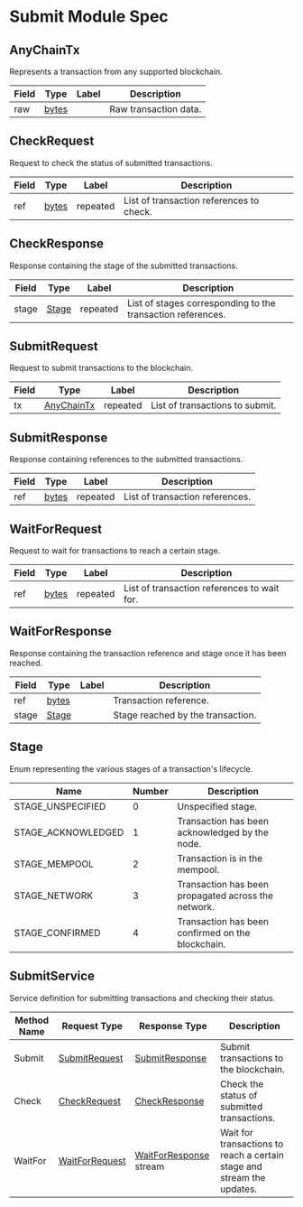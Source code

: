 # Submit Module Spec

<a name="utxorpc-submit-v1-AnyChainTx"></a>

## AnyChainTx

Represents a transaction from any supported blockchain.

| Field | Type            | Label | Description           |
| ----- | --------------- | ----- | --------------------- |
| raw   | [bytes](#bytes) |       | Raw transaction data. |

<a name="utxorpc-submit-v1-CheckRequest"></a>

## CheckRequest

Request to check the status of submitted transactions.

| Field | Type            | Label    | Description                              |
| ----- | --------------- | -------- | ---------------------------------------- |
| ref   | [bytes](#bytes) | repeated | List of transaction references to check. |

<a name="utxorpc-submit-v1-CheckResponse"></a>

## CheckResponse

Response containing the stage of the submitted transactions.

| Field | Type                              | Label    | Description                                                 |
| ----- | --------------------------------- | -------- | ----------------------------------------------------------- |
| stage | [Stage](#utxorpc-submit-v1-Stage) | repeated | List of stages corresponding to the transaction references. |

<a name="utxorpc-submit-v1-SubmitRequest"></a>

## SubmitRequest

Request to submit transactions to the blockchain.

| Field | Type                                        | Label    | Description                     |
| ----- | ------------------------------------------- | -------- | ------------------------------- |
| tx    | [AnyChainTx](#utxorpc-submit-v1-AnyChainTx) | repeated | List of transactions to submit. |

<a name="utxorpc-submit-v1-SubmitResponse"></a>

## SubmitResponse

Response containing references to the submitted transactions.

| Field | Type            | Label    | Description                     |
| ----- | --------------- | -------- | ------------------------------- |
| ref   | [bytes](#bytes) | repeated | List of transaction references. |

<a name="utxorpc-submit-v1-WaitForRequest"></a>

## WaitForRequest

Request to wait for transactions to reach a certain stage.

| Field | Type            | Label    | Description                                 |
| ----- | --------------- | -------- | ------------------------------------------- |
| ref   | [bytes](#bytes) | repeated | List of transaction references to wait for. |

<a name="utxorpc-submit-v1-WaitForResponse"></a>

## WaitForResponse

Response containing the transaction reference and stage once it has been reached.

| Field | Type                              | Label | Description                       |
| ----- | --------------------------------- | ----- | --------------------------------- |
| ref   | [bytes](#bytes)                   |       | Transaction reference.            |
| stage | [Stage](#utxorpc-submit-v1-Stage) |       | Stage reached by the transaction. |

<a name="utxorpc-submit-v1-Stage"></a>

## Stage

Enum representing the various stages of a transaction&#39;s lifecycle.

| Name               | Number | Description                                         |
| ------------------ | ------ | --------------------------------------------------- |
| STAGE_UNSPECIFIED  | 0      | Unspecified stage.                                  |
| STAGE_ACKNOWLEDGED | 1      | Transaction has been acknowledged by the node.      |
| STAGE_MEMPOOL      | 2      | Transaction is in the mempool.                      |
| STAGE_NETWORK      | 3      | Transaction has been propagated across the network. |
| STAGE_CONFIRMED    | 4      | Transaction has been confirmed on the blockchain.   |

<a name="utxorpc-submit-v1-SubmitService"></a>

## SubmitService

Service definition for submitting transactions and checking their status.

| Method Name | Request Type                                        | Response Type                                                | Description                                                            |
| ----------- | --------------------------------------------------- | ------------------------------------------------------------ | ---------------------------------------------------------------------- |
| Submit      | [SubmitRequest](#utxorpc-submit-v1-SubmitRequest)   | [SubmitResponse](#utxorpc-submit-v1-SubmitResponse)          | Submit transactions to the blockchain.                                 |
| Check       | [CheckRequest](#utxorpc-submit-v1-CheckRequest)     | [CheckResponse](#utxorpc-submit-v1-CheckResponse)            | Check the status of submitted transactions.                            |
| WaitFor     | [WaitForRequest](#utxorpc-submit-v1-WaitForRequest) | [WaitForResponse](#utxorpc-submit-v1-WaitForResponse) stream | Wait for transactions to reach a certain stage and stream the updates. |
